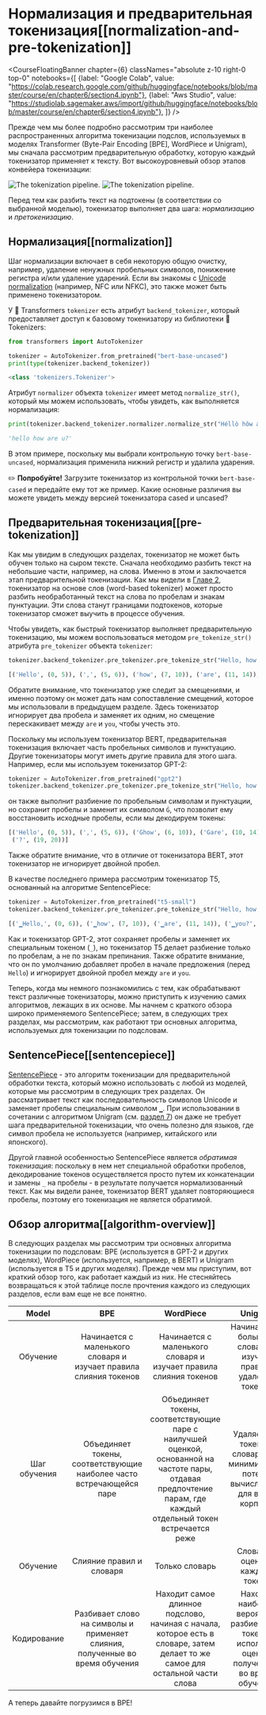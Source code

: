 # Нормализация и предварительная токенизация[[normalization-and-pre-tokenization]]

<CourseFloatingBanner chapter={6}
  classNames="absolute z-10 right-0 top-0"
  notebooks={[
    {label: "Google Colab", value: "https://colab.research.google.com/github/huggingface/notebooks/blob/master/course/en/chapter6/section4.ipynb"},
    {label: "Aws Studio", value: "https://studiolab.sagemaker.aws/import/github/huggingface/notebooks/blob/master/course/en/chapter6/section4.ipynb"},
]} />

Прежде чем мы более подробно рассмотрим три наиболее распространенных алгоритма токенизации подслов, используемых в моделях Transformer (Byte-Pair Encoding [BPE], WordPiece и Unigram), мы сначала рассмотрим предварительную обработку, которую каждый токенизатор применяет к тексту. Вот высокоуровневый обзор этапов конвейера токенизации:

<div class="flex justify-center">
<img class="block dark:hidden" src="https://huggingface.co/datasets/huggingface-course/documentation-images/resolve/main/en/chapter6/tokenization_pipeline.svg" alt="The tokenization pipeline.">
<img class="hidden dark:block" src="https://huggingface.co/datasets/huggingface-course/documentation-images/resolve/main/en/chapter6/tokenization_pipeline-dark.svg" alt="The tokenization pipeline.">
</div>

Перед тем как разбить текст на подтокены (в соответствии со выбранной моделью), токенизатор выполняет два шага: _нормализацию_ и _претокенизацию_.

## Нормализация[[normalization]]

<Youtube id="4IIC2jI9CaU"/>

Шаг нормализации включает в себя некоторую общую очистку, например, удаление ненужных пробельных символов, понижение регистра и/или удаление ударений. Если вы знакомы с [Unicode normalization](http://www.unicode.org/reports/tr15/) (например, NFC или NFKC), это также может быть применено токенизатором.

У 🤗 Transformers `tokenizer` есть атрибут `backend_tokenizer`, который предоставляет доступ к базовому токенизатору из библиотеки 🤗 Tokenizers:

```py
from transformers import AutoTokenizer

tokenizer = AutoTokenizer.from_pretrained("bert-base-uncased")
print(type(tokenizer.backend_tokenizer))
```

```python out
<class 'tokenizers.Tokenizer'>
```

Атрибут `normalizer` объекта `tokenizer` имеет метод `normalize_str()`, который мы можем использовать, чтобы увидеть, как выполняется нормализация:

```py
print(tokenizer.backend_tokenizer.normalizer.normalize_str("Héllò hôw are ü?"))
```

```python out
'hello how are u?'
```

В этом примере, поскольку мы выбрали контрольную точку `bert-base-uncased`, нормализация применила нижний регистр и удалила ударения. 

<Tip>

✏️ **Попробуйте!** Загрузите токенизатор из контрольной точки `bert-base-cased` и передайте ему тот же пример. Какие основные различия вы можете увидеть между версией токенизатора cased и uncased?

</Tip>

## Предварительная токенизация[[pre-tokenization]]

<Youtube id="grlLV8AIXug"/>

Как мы увидим в следующих разделах, токенизатор не может быть обучен только на сыром тексте. Сначала необходимо разбить текст на небольшие части, например, на слова. Именно в этом и заключается этап предварительной токенизации. Как мы видели в [Главе 2](../chapter2), токенизатор на основе слов (word-based tokenizer) может просто разбить необработанный текст на слова по пробелам и знакам пунктуации. Эти слова станут границами подтокенов, которые токенизатор сможет выучить в процессе обучения.

Чтобы увидеть, как быстрый токенизатор выполняет предварительную токенизацию, мы можем воспользоваться методом `pre_tokenize_str()` атрибута `pre_tokenizer` объекта `tokenizer`:

```py
tokenizer.backend_tokenizer.pre_tokenizer.pre_tokenize_str("Hello, how are  you?")
```

```python out
[('Hello', (0, 5)), (',', (5, 6)), ('how', (7, 10)), ('are', (11, 14)), ('you', (16, 19)), ('?', (19, 20))]
```

Обратите внимание, что токенизатор уже следит за смещениями, и именно поэтому он может дать нам сопоставление смещений, которое мы использовали в предыдущем разделе. Здесь токенизатор игнорирует два пробела и заменяет их одним, но смещение перескакивает между `are` и `you`, чтобы учесть это.

Поскольку мы используем токенизатор BERT, предварительная токенизация включает часть пробельных символов и пунктуацию. Другие токенизаторы могут иметь другие правила для этого шага. Например, если мы используем токенизатор GPT-2:

```py
tokenizer = AutoTokenizer.from_pretrained("gpt2")
tokenizer.backend_tokenizer.pre_tokenizer.pre_tokenize_str("Hello, how are  you?")
```

он также выполнит разбиение по пробельным символам и пунктуации, но сохранит пробелы и заменит их символом `Ġ`, что позволит ему восстановить исходные пробелы, если мы декодируем токены:

```python out
[('Hello', (0, 5)), (',', (5, 6)), ('Ġhow', (6, 10)), ('Ġare', (10, 14)), ('Ġ', (14, 15)), ('Ġyou', (15, 19)),
 ('?', (19, 20))]
```

Также обратите внимание, что в отличие от токенизатора BERT, этот токенизатор не игнорирует двойной пробел.

В качестве последнего примера рассмотрим токенизатор T5, основанный на алгоритме SentencePiece:

```py
tokenizer = AutoTokenizer.from_pretrained("t5-small")
tokenizer.backend_tokenizer.pre_tokenizer.pre_tokenize_str("Hello, how are  you?")
```

```python out
[('▁Hello,', (0, 6)), ('▁how', (7, 10)), ('▁are', (11, 14)), ('▁you?', (16, 20))]
```

Как и токенизатор GPT-2, этот сохраняет пробелы и заменяет их специальным токеном (`_`), но токенизатор T5 делает разбиение только по пробелам, а не по знакам препинания. Также обратите внимание, что он по умолчанию добавляет пробел в начале предложения (перед `Hello`) и игнорирует двойной пробел между `are` и `you`.

Теперь, когда мы немного познакомились с тем, как обрабатывают текст различные токенизаторы, можно приступить к изучению самих алгоритмов, лежащих в их основе. Мы начнем с краткого обзора широко применяемого SentencePiece; затем, в следующих трех разделах, мы рассмотрим, как работают три основных алгоритма, используемых для токенизации по подсловам.

## SentencePiece[[sentencepiece]]

[SentencePiece](https://github.com/google/sentencepiece) - это алгоритм токенизации для предварительной обработки текста, который можно использовать с любой из моделей, которые мы рассмотрим в следующих трех разделах. Он рассматривает текст как последовательность символов Unicode и заменяет пробелы специальным символом `▁`. При использовании в сочетании с алгоритмом Unigram (см. [раздел 7](../chapter7/7)) он даже не требует шага предварительной токенизации, что очень полезно для языков, где символ пробела не используется (например, китайского или японского).

Другой главной особенностью SentencePiece является *обратимая токенизация*: поскольку в нем нет специальной обработки пробелов, декодирование токенов осуществляется просто путем их конкатенации и замены `_` на пробелы - в результате получается нормализованный текст. Как мы видели ранее, токенизатор BERT удаляет повторяющиеся пробелы, поэтому его токенизация не является обратимой.

## Обзор алгоритма[[algorithm-overview]]

В следующих разделах мы рассмотрим три основных алгоритма токенизации по подсловам: BPE (используется в GPT-2 и других моделях), WordPiece (используется, например, в BERT) и Unigram (используется в T5 и других моделях). Прежде чем мы приступим, вот краткий обзор того, как работает каждый из них. Не стесняйтесь возвращаться к этой таблице после прочтения каждого из следующих разделов, если вам еще не все понятно.


Model | BPE | WordPiece | Unigram
:----:|:---:|:---------:|:------:
Обучение | Начинается с маленького словаря и изучает правила слияния токенов | Начинается с маленького словаря и изучает правила слияния токенов | Начинается с большого словаря и изучает правила удаления токенов
Шаг обучения | Объединяет токены, соответствующие наиболее часто встречающейся паре | Объединяет токены, соответствующие паре с наилучшей оценкой, основанной на частоте пары, отдавая предпочтение парам, где каждый отдельный токен встречается реже | Удаляет все токены в словаре, что минимизирует потери, вычисленные для всего корпуса.
Обучение | Слияние правил и словаря | Только словарь | Словарь с оценкой каждого токена
Кодирование | Разбивает слово на символы и применяет слияния, полученные во время обучения | Находит самое длинное подслово, начиная с начала, которое есть в словаре, затем делает то же самое для остальной части слова | Находит наиболее вероятное разбиение на токены, используя оценки, полученные во время обучения

А теперь давайте погрузимся в BPE!